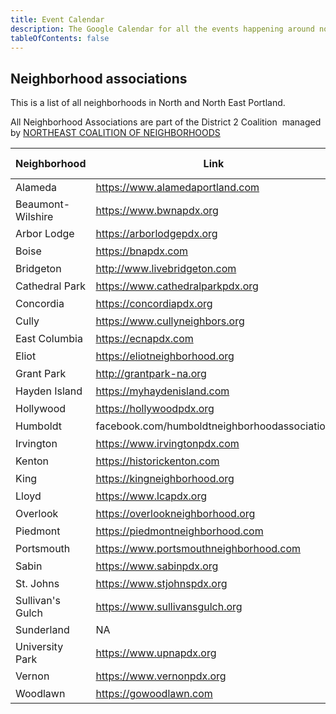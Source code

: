 ```yaml
---
title: Event Calendar
description: The Google Calendar for all the events happening around north and north east portland
tableOfContents: false
---
```


## Neighborhood associations

This is a list of all neighborhoods in North and North East Portland.

All Neighborhood Associations are part of the District 2 Coalition  managed by [NORTHEAST COALITION OF NEIGHBORHOODS](https://www.necoalition.org)

| Neighborhood      | Link                                         | City Info |
| ----------------- | -------------------------------------------- | --------- |
| Alameda           | https://www.alamedaportland.com              | ℹ️        |
| Beaumont-Wilshire | https://www.bwnapdx.org                      | ℹ️        |
| Arbor Lodge       | https://arborlodgepdx.org                    | ℹ️        |
| Boise             | https://bnapdx.com                           | ℹ️        |
| Bridgeton         | http://www.livebridgeton.com                 | ℹ️        |
| Cathedral Park    | https://www.cathedralparkpdx.org             | ℹ️        |
| Concordia         | https://concordiapdx.org                     | ℹ️        |
| Cully             | https://www.cullyneighbors.org               | ℹ️        |
| East Columbia     | https://ecnapdx.com                          | ℹ️        |
| Eliot             | https://eliotneighborhood.org                | ℹ️        |
| Grant Park        | http://grantpark-na.org                      | ℹ️        |
| Hayden Island     | https://myhaydenisland.com                   | ℹ️        |
| Hollywood         | https://hollywoodpdx.org                     | ℹ️        |
| Humboldt          | facebook.com/humboldtneighborhoodassociation | ℹ️        |
| Irvington         | https://www.irvingtonpdx.com                 | ℹ️        |
| Kenton            | https://historickenton.com                   | ℹ️        |
| King              | https://kingneighborhood.org                 | ℹ️        |
| Lloyd             | https://www.lcapdx.org                       | ℹ️        |
| Overlook          | https://overlookneighborhood.org             | ℹ️        |
| Piedmont          | https://piedmontneighborhood.com             | ℹ️        |
| Portsmouth        | https://www.portsmouthneighborhood.com       | ℹ️        |
| Sabin             | https://www.sabinpdx.org                     | ℹ️        |
| St. Johns         | https://www.stjohnspdx.org                   | ℹ️        |
| Sullivan's Gulch  | https://www.sullivansgulch.org               | ℹ️        |
| Sunderland        | NA                                           | ℹ️        |
| University Park   | https://www.upnapdx.org                      | ℹ️        |
| Vernon            | https://www.vernonpdx.org                    | ℹ️        |
| Woodlawn          | https://gowoodlawn.com                       | ℹ️        |

